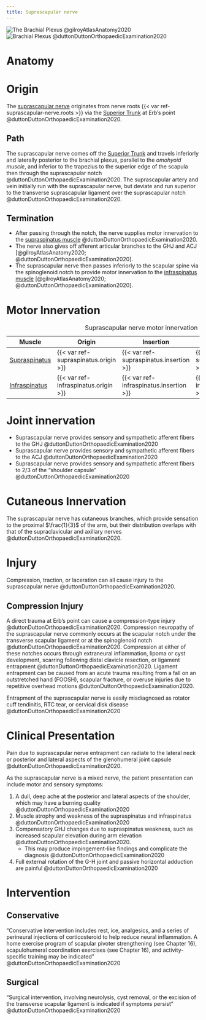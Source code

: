 ```yaml
---
title: Suprascapular nerve
---
```


![The Brachial Plexus @gilroyAtlasAnatomy2020](/The Archive/Anatomy/Nerves/Upper extremity nerves/images/gilroyatlas fig28.11 brachial plexus course.png)
![Brachial Plexus @duttonDuttonOrthopaedicExamination2020](/The Archive/Anatomy/Nerves/Upper extremity nerves/images/fig3.9 Brachial Plexus Dutton.png)

# Anatomy

# Origin {#origin}
The [suprascapular nerve]({{< var ref-suprascapular-nerve.path >}}) originates from nerve roots {{< var ref-suprascapular-nerve.roots >}} via the [Superior Trunk]({{< var ref-brachial-plexus.superior-trunk >}}) at Erb’s point @duttonDuttonOrthopaedicExamination2020.

## Path

The suprascapular nerve comes off the [Superior Trunk]({{< var ref-brachial-plexus.superior-trunk >}}) and travels inferiorly and laterally posterior to the brachial plexus, parallel to the *omohyoid muscle*, and inferior to the trapezius to the superior edge of the scapula then through the suprascapular notch @duttonDuttonOrthopaedicExamination2020.
The suprascapular artery and vein initially run with the suprascapular nerve, but deviate and run superior to the transverse suprascapular ligament over the suprascapular notch @duttonDuttonOrthopaedicExamination2020.

## Termination

- After passing through the notch, the nerve supplies motor innervation to the [supraspinatus muscle]({{< var ref-supraspinatus.path >}}) @duttonDuttonOrthopaedicExamination2020. 
- The nerve also gives off afferent articular branches to the GHJ and ACJ [@gilroyAtlasAnatomy2020; @duttonDuttonOrthopaedicExamination2020].
- The suprascapular nerve then passes inferiorly to the scapular spine via the spinoglenoid notch to provide motor innervation to the [infraspinatus muscle]({{< var ref-infraspinatus.path >}}) [@gilroyAtlasAnatomy2020; @duttonDuttonOrthopaedicExamination2020].




# Motor Innervation

| Muscle  | Origin | Insertion | Nerve | Action |
|------|--------|-------|----------|--------|
| [Supraspinatus]({{< var ref-supraspinatus.path >}}) | {{< var ref-supraspinatus.origin >}} | {{< var ref-supraspinatus.insertion >}} | {{< var ref-supraspinatus.nerve >}} | {{< var ref-supraspinatus.action >}} |
| [Infraspinatus]({{< var ref-infraspinatus.path >}}) | {{< var ref-infraspinatus.origin >}} | {{< var ref-infraspinatus.insertion >}} | {{< var ref-infraspinatus.nerve >}} | {{< var ref-infraspinatus.action >}} |
: Suprascapular nerve motor innervation {.striped .hover}

# Joint innervation

- Suprascapular nerve provides sensory and sympathetic afferent fibers to the GHJ @duttonDuttonOrthopaedicExamination2020
- Suprascapular nerve provides sensory and sympathetic afferent fibers to the ACJ @duttonDuttonOrthopaedicExamination2020
- Suprascapular nerve provides sensory and sympathetic afferent fibers to 2/3 of the "shoulder capsule" @duttonDuttonOrthopaedicExamination2020

# Cutaneous Innervation

The suprascapular nerve has cutaneous branches, which provide sensation to the proximal $\frac{1}{3}$ of the arm, but their distribution overlaps with that of the supraclavicular and axillary nerves @duttonDuttonOrthopaedicExamination2020. 


# Injury

Compression, traction, or laceration can all cause injury to the suprascapular nerve @duttonDuttonOrthopaedicExamination2020.

## Compression Injury
A direct trauma at Erb’s point can cause a compression-type injury @duttonDuttonOrthopaedicExamination2020.
Compression neuropathy of the suprascapular nerve commonly occurs at the scapular notch under the transverse scapular ligament or at the spinoglenoid notch @duttonDuttonOrthopaedicExamination2020.
Compression at either of these notches occurs through extraneural inflammation, lipoma or cyst development, scarring following distal clavicle resection, or ligament entrapment @duttonDuttonOrthopaedicExamination2020.
Ligament entrapment can be caused from an acute trauma resulting from a fall on an outstretched hand (FOOSH), scapular fracture, or overuse injuries due to repetitive overhead motions @duttonDuttonOrthopaedicExamination2020. 

:::{.callout-important}
Entrapment of the suprascapular nerve is easily misdiagnosed as rotator cuff tendinitis, RTC tear, or cervical disk disease @duttonDuttonOrthopaedicExamination2020
:::

# Clinical Presentation

Pain due to suprascapular nerve entrapment can radiate to the lateral neck or posterior and lateral aspects of the glenohumeral joint capsule @duttonDuttonOrthopaedicExamination2020. 


As the suprascapular nerve is a mixed nerve, the patient presentation can include motor and sensory symptoms:

1. A dull, deep ache at the posterior and lateral aspects of the shoulder, which may have a burning quality @duttonDuttonOrthopaedicExamination2020
1. Muscle atrophy and weakness of the supraspinatus and infraspinatus @duttonDuttonOrthopaedicExamination2020
1. Compensatory GHJ changes due to supraspinatus weakness, such as increased scapular elevation during arm elevation @duttonDuttonOrthopaedicExamination2020.
    - This may produce impingement-like findings and complicate the diagnosis @duttonDuttonOrthopaedicExamination2020
1. Full external rotation of the G-H joint and passive horizontal adduction are painful @duttonDuttonOrthopaedicExamination2020


# Intervention

## Conservative

"Conservative intervention includes rest, ice, analgesics, and a series of perineural injections of corticosteroid to help reduce neural inflammation. A home exercise program of scapular pivoter strengthening (see Chapter 16), scapulohumeral coordination exercises (see Chapter 16), and activity-specific training may be indicated" @duttonDuttonOrthopaedicExamination2020

## Surgical

"Surgical intervention, involving neurolysis, cyst removal, or the excision of the transverse scapular ligament is indicated if symptoms persist" @duttonDuttonOrthopaedicExamination2020